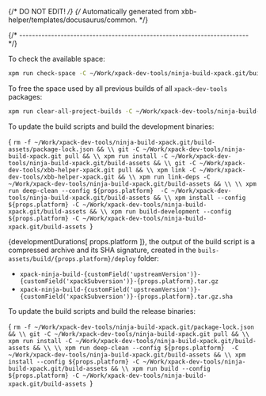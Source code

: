 {/* DO NOT EDIT! */}
{/* Automatically generated from xbb-helper/templates/docusaurus/common. */}




{/* ------------------------------------------------------------------------ */}

To check the available space:

```sh
xpm run check-space -C ~/Work/xpack-dev-tools/ninja-build-xpack.git/build-assets
```

To free the space used by all previous builds of all `xpack-dev-tools` packages:

```sh
xpm run clear-all-project-builds -C ~/Work/xpack-dev-tools/ninja-build-xpack.git/build-assets
```

To update the build scripts and build the development binaries:

<CodeBlock language="sh"> {
`rm -f ~/Work/xpack-dev-tools/ninja-build-xpack.git/build-assets/package-lock.json && \\
git -C ~/Work/xpack-dev-tools/ninja-build-xpack.git pull && \\
xpm run install -C ~/Work/xpack-dev-tools/ninja-build-xpack.git/build-assets && \\
git -C ~/Work/xpack-dev-tools/xbb-helper-xpack.git pull && \\
xpm link -C ~/Work/xpack-dev-tools/xbb-helper-xpack.git && \\
xpm run link-deps -C ~/Work/xpack-dev-tools/ninja-build-xpack.git/build-assets && \\
\\
xpm run deep-clean --config ${props.platform}  -C ~/Work/xpack-dev-tools/ninja-build-xpack.git/build-assets && \\
xpm install --config ${props.platform} -C ~/Work/xpack-dev-tools/ninja-build-xpack.git/build-assets && \\
xpm run build-development --config ${props.platform} -C ~/Work/xpack-dev-tools/ninja-build-xpack.git/build-assets
`} </CodeBlock>

{developmentDurations[ props.platform ]}, the output of the build script is a compressed
archive and its SHA signature, created in
the <code>buils-assets/build/{props.platform}/deploy</code> folder:

* <code>xpack-ninja-build-{customField('upstreamVersion')}-{customField('xpackSubversion')}-{props.platform}.tar.gz</code>
* <code>xpack-ninja-build-{customField('upstreamVersion')}-{customField('xpackSubversion')}-{props.platform}.tar.gz.sha</code>

To update the build scripts and build the release binaries:

<CodeBlock language="sh"> {
`rm -f ~/Work/xpack-dev-tools/ninja-build-xpack.git/package-lock.json && \\
git -C ~/Work/xpack-dev-tools/ninja-build-xpack.git pull && \\
xpm run install -C ~/Work/xpack-dev-tools/ninja-build-xpack.git/build-assets && \\
\\
xpm run deep-clean --config ${props.platform}  -C ~/Work/xpack-dev-tools/ninja-build-xpack.git/build-assets && \\
xpm install --config ${props.platform} -C ~/Work/xpack-dev-tools/ninja-build-xpack.git/build-assets && \\
xpm run build --config ${props.platform} -C ~/Work/xpack-dev-tools/ninja-build-xpack.git/build-assets
`} </CodeBlock>
